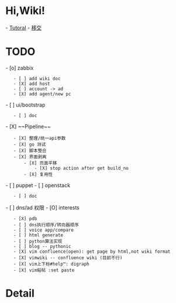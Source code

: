 = Hi,Wiki! =

- [[Tutoral]]
- [[diary/2013-04-12|移交]]

= TODO =

- [o] zabbix
    - [ ] add wiki doc
    - [X] add host
    - [ ] account -> ad
    - [X] add agent/new pc
- [ ] ui/bootstrap
    - [ ] doc
- [X] ~~Pipeline~~
    - [X] 整理/统一api参数
    - [X] go 测试
    - [X] 脚本整合
    - [X] 界面剥离
        - [X] 页面平移
            - [X] stop action after get build_no
        - [X] 复用性
- [ ] puppet
- [ ] openstack
    - [ ] doc
- [ ] dns/ad 权限
- [O] interests
    - [X] pdb
    - [ ] dns执行顺序/转向器顺序
    - [ ] voice app/compare
    - [ ] html generate
    - [ ] python算法实现
    - [ ] blog -- pythonic
    - [X] vim confluence(open): get page by html,not wiki format
    - [X] vimwiki -- confluence wiki (目前不行)
    - [X] vim上下标#help™: digraph
    - [X] vim粘帖 :set paste


= Detail =

